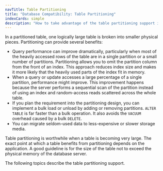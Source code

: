 ```yaml
---
navTitle: Table Partitioning
title: "Database Compatibility: Table Partitioning"
indexCards: simple
description: "How to take advantage of the table partitioning support in EDB Postgres Advanced Server"
---
```


In a partitioned table, one logically large table is broken into smaller physical pieces. Partitioning can provide several benefits:

-   Query performance can improve dramatically, particularly when most of the heavily accessed rows of the table are in a single partition or a small number of partitions. Partitioning allows you to omit the partition column from the front of an index. This approach reduces index size and makes it more likely that the heavily used parts of the index fit in memory.
-   When a query or update accesses a large percentage of a single partition, performance might improve. This improvement happens because the server performs a sequential scan of the partition instead of using an index and random-access reads scattered across the whole table.
-   If you plan the requirement into the partitioning design, you can implement a bulk load or unload by adding or removing partitions. `ALTER TABLE` is far faster than a bulk operation. It also avoids the `VACUUM` overhead caused by a bulk `DELETE`.
-   You can migrate seldom-used data to less-expensive or slower storage media.

Table partitioning is worthwhile when a table is becoming very large. The exact point at which a table benefits from partitioning depends on the application. A good guideline is for the size of the table not to exceed the physical memory of the database server.

The following topics describe the table partitioning support.